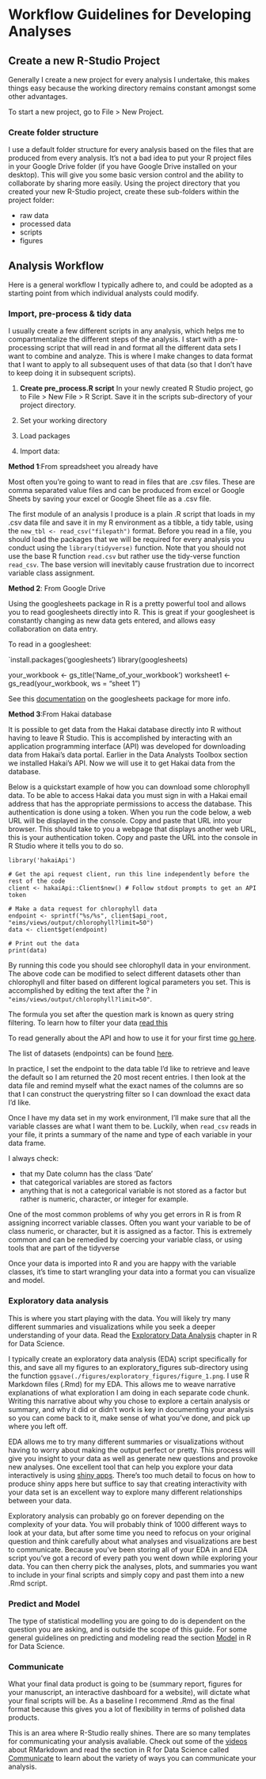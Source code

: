 # Workflow Guidelines for Developing Analyses 

## Create a new R-Studio Project

Generally I create a new project for every analysis I undertake, this makes things
easy because the working directory remains constant amongst some other advantages.

To start a new project, go to File > New Project.

### Create folder structure

I use a default folder structure for every analysis based on the files that are produced from every analysis. It's not a bad idea to put your R project files in your Google Drive folder (if you have Google Drive installed on your desktop). This will give you some basic version control and the ability to collaborate by sharing more easily. Using the project directory that you created your new R-Studio project, create these sub-folders within the project folder:

* raw data
* processed data 
* scripts
* figures

## Analysis Workflow

Here is a general workflow I typically adhere to, and could be adopted as a starting point from which individual analysts could modify.

### Import, pre-process & tidy data

I usually create a few different scripts in any analysis, which helps me to compartmentalize the different steps of the analysis. I start with a pre-processing script that will read in and format all the different data sets I want to combine and analyze. This is where I make changes to data format that I want to apply to all subsequent uses of that data (so that I don't have to keep doing it in subsequent scripts).


1) __Create pre_process.R script__ In your newly created R Studio project, go to File > New File > R Script. Save it in the scripts sub-directory of your project directory.

2) Set your working directory

3) Load packages

4) Import data:

__Method 1__:From spreadsheet you already have  

Most often you're going to want to read in files that are .csv files. These are comma separated value files and can be produced from excel or Google Sheets by saving your excel or Google Sheet file as a .csv file.

The first module of an analysis I produce is a plain .R script that loads in my .csv data file and save it in my R environment as a tibble, a tidy table, using the `new_tbl <- read_csv("filepath")` format. Before you read in a file, you should load the packages that we will be required for every analysis you conduct using the `library(tidyverse)` function. Note that you should not use the base R function `read.csv` but rather use the tidy-verse function `read_csv`. The base version will inevitably cause frustration due to incorrect variable class assignment.

__Method 2__: From Google Drive

Using the googlesheets package in R is a pretty powerful tool and allows you to read googlesheets directly into R. This is great if your googlesheet is constantly changing as new data gets entered, and allows easy collaboration on data entry.

To read in a googlesheet:

`install.packages('googlesheets')
library(googlesheets)

your_workbook <- gs_title('Name_of_your_workbook')
worksheet1 <- gs_read(your_workbook, ws = "sheet 1")

See this [documentation](https://cran.r-project.org/web/packages/googlesheets/vignettes/basic-usage.html) on the googlesheets package for more info.

__Method 3__:From Hakai database

It is possible to get data from the Hakai database directly into R without having to leave R Studio. This is accomplished by interacting with an application programming interface (API) was developed for downloading data from Hakai's data portal. Earlier in the Data Analysts Toolbox section we installed Hakai's API. Now we will use it to get Hakai data from the database.

Below is a quickstart example of how you can download some chlorophyll data. To be able to access Hakai data you must sign in with a Hakai email address that has the appropriate permissions to access the database. This authentication is done using a token. When you run the code below, a web URL will be displayed in the console. Copy and paste that URL into your browser. This should take to you a webpage that displays another web URL, this is your authentication token. Copy and paste the URL into the console in R Studio where it tells you to do so.

```
library('hakaiApi')

# Get the api request client, run this line independently before the rest of the code
client <- hakaiApi::Client$new() # Follow stdout prompts to get an API token

# Make a data request for chlorophyll data
endpoint <- sprintf("%s/%s", client$api_root, "eims/views/output/chlorophyll?limit=50")
data <- client$get(endpoint)

# Print out the data
print(data)
```
By running this code you should see chlorophyll data in your environment. 
The above code can be modified to select different datasets other than chlorophyll and filter based on different logical parameters you set. This is accomplished by editing the text after the ? in `"eims/views/output/chlorophyll?limit=50"`.

The formula you set after the question mark is known as query string filtering. To learn how to filter your data [read this](https://github.com/HakaiInstitute/hakai-api/blob/master/docs/querying-data.md)

To read generally about the API and how to use it for your first time [go here](https://github.com/HakaiInstitute/hakai-api/blob/master/docs/simplified-api-documentation.md#what-is-the-hakai-api).

The list of datasets (endpoints) can be found [here](https://github.com/HakaiInstitute/hakai-api/blob/master/docs/simplified-api-documentation.md#endpoints).

In practice, I set the endpoint to the data table I'd like to retrieve and leave the default so I am returned the 20 most recent entries. I then look at the data file and remind myself what the exact names of the columns are so that I can construct the querystring filter so I can download the exact data I'd like.

Once I have my data set in my work environment, I'll make sure that all the variable classes are what I want them to be. Luckily, when `read_csv` reads in your file, it prints a summary of the name and type of each variable in your data frame. 

I always check: 

* that my Date column has the class 'Date'
* that categorical variables are stored as factors
* anything that is not a categorical variable is not stored as a factor but rather is numeric, character, or integer for example.

One of the most common problems of why you get errors in R is from R assigning incorrect variable classes. Often you want your variable to be of class numeric, or character, but it is assigned as a factor. This is extremely common and can be remedied by coercing your variable class, or using tools that are part of the tidyverse 

Once your data is imported into R and you are happy with the variable classes, it's time to start wrangling your data into a format you can visualize and model.

### Exploratory data analysis

This is where you start playing with the data. You will likely try many different summaries and visualizations while you seek a deeper understanding of your data. Read the [Exploratory Data Analysis](http://r4ds.had.co.nz/exploratory-data-analysis.html) chapter in R for Data Science. 

I typically create an exploratory data analysis (EDA) script specifically for this, and save all my figures to an exploratory_figures  sub-directory using the function `ggsave(./figures/exploratory_figures/figure_1.png`. I use R Markdown files (.Rmd) for my EDA. This allows me to weave narrative explanations of what exploration I am doing in each separate code chunk. Writing this narrative about why you chose to explore a certain analysis or summary, and why it did or didn't work is key in documenting your analysis so you can come back to it, make sense of what you've done, and pick up where you left off. 

EDA allows me to try many different summaries or visualizations without having to worry about making the output perfect or pretty. This process will give you insight to your data as well as generate new questions and provoke new analyses. One excellent tool that can help you explore your data interactively is using [shiny apps](https://shiny.rstudio.com/). There's too much detail to focus on how to produce shiny apps here but suffice to say that creating interactivity with your data set is an excellent way to explore many different relationships between your data.

Exploratory analysis can probably go on forever depending on the complexity of your data. You will probably think of 1000 different ways to look at your data, but after some time you need to refocus on your original question and think carefully about what analyses and visualizations are best to communicate. Because you've been storing all of your EDA in and EDA script you've got a record of every path you went down while exploring your data. You can then cherry pick the analyses, plots, and summaries you want to include in your final scripts and simply copy and past them into a new .Rmd script.  

### Predict and Model

The type of statistical modelling you are going to do is dependent on the question you are asking, and is outside the scope of this guide. For some general guidelines on predicting and modeling read the section [Model](http://r4ds.had.co.nz/model-intro.html) in R for Data Science.

### Communicate

What your final data product is going to be (summary report, figures for your manuscript, an interactive dashboard for a website), will dictate what your final scripts will be. As a baseline I recommend .Rmd as the final format because this gives you a lot of flexibility in terms of polished data products.

This is an area where R-Studio really shines. There are so many templates for communicating your analysis avaliable. Check out some of the [videos](http://rmarkdown.rstudio.com/lesson-1.html) about RMarkdown and read the section in R for Data Science called [Communicate](http://r4ds.had.co.nz/communicate-intro.html) to learn about the variety of ways you can communicate your analysis.

